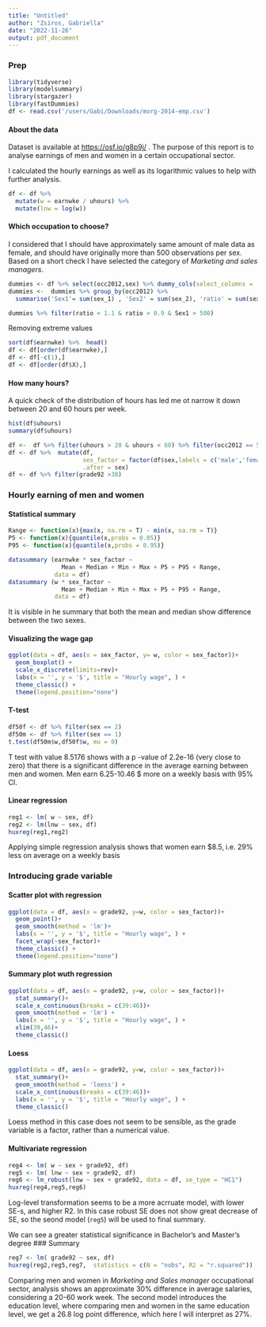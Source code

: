 ```yaml
---
title: "Untitled"
author: "Zsiros, Gabriella"
date: "2022-11-26"
output: pdf_document
---
```


### Prep

```r
library(tidyverse)
library(modelsummary)
library(stargazer)
library(fastDummies)
df <- read.csv('/users/Gabi/Downloads/morg-2014-emp.csv')
```

#### About the data

Dataset is available at <https://osf.io/g8p9j/> . The purpose of this report is to analyse earnings of men and women in a certain occupational sector.

I calculated the hourly earnings as well as its logarithmic values to help with further analysis.

```r
df <- df %>% 
  mutate(w = earnwke / uhours) %>%
  mutate(lnw = log(w)) 
```

#### Which occupation to choose? 
I considered that I should have approximately same amount of male data as female, and should have originally more than 500 observations per sex. Based on a short check I have selected the category of *Marketing and sales managers*.

```r
dummies <- df %>% select(occ2012,sex) %>% dummy_cols(select_columns = 'sex')
dummies <-  dummies %>% group_by(occ2012) %>%  
  summarise('Sex1'= sum(sex_1) , 'Sex2' = sum(sex_2), 'ratio' = sum(sex_1)/sum(sex_2))

dummies %>% filter(ratio < 1.1 & ratio > 0.9 & Sex1 > 500)
```

Removing extreme values 

```r
sort(df$earnwke) %>%  head()
df <- df[order(df$earnwke),] 
df <- df[-c(1),]
df <- df[order(df$X),] 
```


#### How many hours?
A quick check of the distribution of hours has led me ot narrow it down between 20 and 60 hours per week. 

```r
hist(df$uhours)
summary(df$uhours)
```



```r

df <-  df %>% filter(uhours > 20 & uhours < 60) %>% filter(occ2012 == 50)
df <- df %>%  mutate(df,
                     sex_factor = factor(df$sex,labels = c('male','female')),
                     .after = sex)
df <- df %>% filter(grade92 >38)
```


### Hourly earning of men and women

#### Statistical summary

```r
Range <- function(x){max(x, na.rm = T) - min(x, na.rm = T)}
P5 <- function(x){quantile(x,probs = 0.05)}
P95 <- function(x){quantile(x,probs = 0.95)}
```

```r
datasummary (earnwke * sex_factor ~
               Mean + Median + Min + Max + P5 + P95 + Range,
             data = df)
datasummary (w * sex_factor ~
               Mean + Median + Min + Max + P5 + P95 + Range,
             data = df)
```

It is visible in he summary that both the mean and median show difference between the two sexes. 


#### Visualizing the wage gap

```r
ggplot(data = df, aes(x = sex_factor, y= w, color = sex_factor))+
  geom_boxplot() + 
  scale_x_discrete(limits=rev)+
  labs(x = '', y = '$', title = "Hourly wage", ) +
  theme_classic() +
  theme(legend.position="none")
```

#### T-test

```r
df50f <- df %>% filter(sex == 2)
df50m <- df %>% filter(sex == 1)
t.test(df50m$w,df50f$w, mu = 0)
```

T test with value 8.5176 shows with a p -value of 2.2e-16 (very close to zero) that there is a significant difference in the average earning between men and women. Men earn 6.25-10.46 \$ more on a weekly
basis with 95% CI.

#### Linear regression

```r
reg1 <- lm( w ~ sex, df) 
reg2 <- lm(lnw ~ sex, df) 
huxreg(reg1,reg2)

```

Applying simple regression analysis shows that women earn $8.5, i.e. 29% less on average on a weekly basis

### Introducing grade variable

#### Scatter plot with regression

```r
ggplot(data = df, aes(x = grade92, y=w, color = sex_factor))+
  geom_point()+ 
  geom_smooth(method = 'lm')+
  labs(x = '', y = '$', title = "Hourly wage", ) +
  facet_wrap(~sex_factor)+
  theme_classic() +
  theme(legend.position="none")
```

#### Summary plot wuth regression

```r
ggplot(data = df, aes(x = grade92, y=w, color = sex_factor))+
  stat_summary()+ 
  scale_x_continuous(breaks = c(39:46))+
  geom_smooth(method = 'lm') +
  labs(x = '', y = '$', title = "Hourly wage", ) +
  xlim(39,46)+
  theme_classic()
```

#### Loess 

```r
ggplot(data = df, aes(x = grade92, y=w, color = sex_factor))+
  stat_summary()+ 
  geom_smooth(method = 'loess') +
  scale_x_continuous(breaks = c(39:46))+
  labs(x = '', y = '$', title = "Hourly wage", ) +
  theme_classic()
```

Loess method in this case does not seem to be sensible, as the grade variable is a factor, rather than a numerical value.


#### Multivariate regression

```r
reg4 <- lm( w ~ sex + grade92, df)
reg5 <- lm( lnw ~ sex + grade92, df)
reg6 <- lm_robust(lnw ~ sex + grade92, data = df, se_type = "HC1")
huxreg(reg4,reg5,reg6)
```


Log-level transformation seems to be a more acrruate model, with lower SE-s, and higher R2. 
In this case robust SE does not show great decrease of SE, so the seond model (`reg5`) will be used to final summary.  



We can see a greater statistical significance in Bachelor's and Master's degree
### Summary
```r
reg7 <- lm( grade92 ~ sex, df)
huxreg(reg2,reg5,reg7,  statistics = c(N = "nobs", R2 = "r.squared"))
```
Comparing men and women in *Marketing and Sales manager* occupational sector, analysis shows an approximate 30% difference in average salaries, considering a 20-60 work week. The second model introduces the education level, where comparing men and women in the same education level, we get a 26.8 log point difference, which here I will interpret as 27%. 
